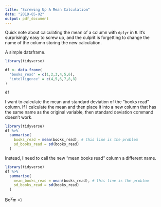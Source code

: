 ```yaml
---
title: "Screwing Up A Mean Calculation"
date: "2019-05-02"
output: pdf_document
---
```


Quick note about calculating the mean of a column with `dplyr` in `R`. It's surprisingly easy to screw up, and the culprit is forgetting to change the name of the column storing the new calculation. 

A simple dataframe.

```r
library(tidyverse)

df <- data.frame(
  'books_read' = c(1,2,3,4,5,6),
  'intelligence' = c(4,5,6,7,8,8)
)

df
```

I want to calculate the mean and standard deviation of the "books read" column. If I calculate the mean and then place it into a new column that has the same name as the original variable, then standard deviation command doesn't work.

```r
library(tidyverse)
df %>%
  summarise(
    books_read = mean(books_read), # this line is the problem
    sd_books_read = sd(books_read)
  )
```
Instead, I need to call the new "mean books read" column a different name.

```r
library(tidyverse)
df %>%
  summarise(
    mean_books_read = mean(books_read), # this line is the problem
    sd_books_read = sd(books_read)
  )
```


Bo$^2$m =)